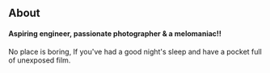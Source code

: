 ## About

#### **Aspiring engineer, passionate photographer & a melomaniac!!**

No place is boring, If you've had a good night's sleep
and have a pocket full of unexposed film.